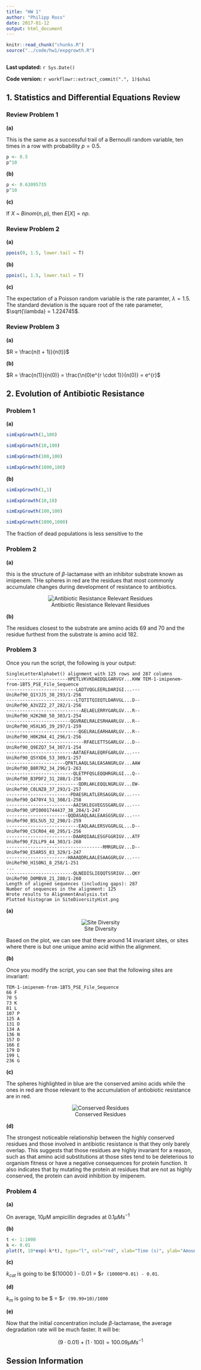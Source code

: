 ```yaml
---
title: "HW 1"
author: "Philipp Ross"
date: 2017-01-12
output: html_document
---
```


```r
knitr::read_chunk("chunks.R")
source("../code/hw1/expgrowth.R")
```

```r
```

**Last updated:** `r Sys.Date()`

**Code version:** `r workflowr::extract_commit(".", 1)$sha1`
 
## 1. Statistics and Differential Equations Review

### Review Problem 1

**(a)**

This is the same as a successful trail of a Bernoulli random variable, ten times in a row with probability $p = 0.5$.

```r
p <- 0.5
p^10
```

**(b)**

```r
p <- 0.63095735
p^10
```

**(c)**

If $X$ ~ $Binom(n, p)$, then $E[X] = np$.

### Review Problem 2

**(a)**

```r
ppois(0, 1.5, lower.tail = T)
```

**(b)**

```r
ppois(1, 1.5, lower.tail = T)
```

**(c)**

The expectation of a Poisson random variable is the rate paramter, $\lambda = 1.5$. The standard deviation is the square root of the rate parameter, $\sqrt{\lambda} = 1.224745$.

### Review Problem 3

**(a)**

$R = \frac{n(t + 1)}{n(t)}$

**(b)**

$R = \frac{n(1)}{n(0)} = \frac{\n(0)e^{r \cdot 1}}{n(0)} = e^{r}$

## 2. Evolution of Antibiotic Resistance

### Problem 1

**(a)**

```r
simExpGrowth(1,100)
```

```r
simExpGrowth(10,100)
```

```r
simExpGrowth(100,100)
```

```r
simExpGrowth(1000,100)
```

**(b)**

```r
simExpGrowth(1,1)
```

```r
simExpGrowth(10,10)
```

```r
simExpGrowth(100,100)
```

```r
simExpGrowth(1000,1000)
```

The fraction of dead populations is less sensitive to the

### Problem 2

**(a)**

this is the structure of $\beta$-lactamase with an inhibitor substrate known as imipenem. THe spheres in red are the residues that most commonly accumulate changes during development of resistance to antibiotics.

<center>![Antibiotic Resistance Relevant Residues](../data/hw1/tem1-residues-highlighted.png)</center>

**(b)**

The residues closest to the substrate are amino acids 69 and 70 and the residue furthest from the substrate is amino acid 182.


### Problem 3

Once you run the script, the following is your output:

```
SingleLetterAlphabet() alignment with 125 rows and 287 columns
-----------------------HPETLVKVKDAEDQLGARVGY...KHW TEM-1-imipenem-from-1BT5_PSE_File_Sequence
--------------------------LADTVQGLEERLDARIGI...--- UniRef90_Q1YJJ5_38_293/1-256
--------------------------LTQTITQIEQTLDARVGL...D-- UniRef90_A3VZZ2_27_282/1-256
----------------------------AELAELERRYGARLGV...R-- UniRef90_H2K2N0_50_303/1-254
------------------------QGVRAELRALESRHAARLGV...R-- UniRef90_H5XLN5_39_297/1-259
---------------------------QGELRALEARHAARLGV...R-- UniRef90_H0K2N4_41_296/1-256
-----------------------------RFAELETTSGARLGV...D-- UniRef90_Q9EZQ7_54_307/1-254
-------------------------AATAEFAALEQRFGARLGV...--- UniRef90_Q5YXD6_53_309/1-257
----------------------QPATLAAQLSALEASANGRLGV...AAW UniRef90_B8R7R2_34_296/1-263
-------------------------QLETPFQSLEQQHRGRLGI...Q-- UniRef90_B3PDF2_31_288/1-258
---------------------------QDRLAKLEQQLNGRLGV...EW- UniRef90_C0LNZ8_37_293/1-257
------------------------PDAESRLATLERSAGGRLGV...--- UniRef90_Q470Y4_51_308/1-258
-------------------------AAISKLEGVEGSSGARLGV...--- UniRef90_UPI0001744437_38_284/1-247
-----------------------QQDASAQLAALEAASGSRLGV...--- UniRef90_B5L5U5_32_290/1-259
---------------------------EAQLAALERSVGGRLGL...D-- UniRef90_C5CR04_40_295/1-256
-------------------------DAARQIAALESGFGGRIGV...ATF UniRef90_F2LLP9_44_303/1-260
------------------------------------RMRGRLGV...D-- UniRef90_E5AR55_83_329/1-247
-----------------------HAAAQDRLAALESAAGGRLGV...--- UniRef90_H1S0N1_8_258/1-251
...
-------------------------QLNEDISLIEQQTSSRIGV...QKY UniRef90_D0MBV8_21_280/1-260
Length of aligned sequences (including gaps): 287
Number of sequences in the alignment: 125
Wrote results to AlignmentAnalysis.txt
Plotted histogram in SiteDiversityHist.png
```

**(a)**

<center>![Site Diversity](../data/hw1/SiteDiversityHist.png)</center>

Based on the plot, we can see that there around 14 invariant sites, or sites where there is but one unique amino acid within the alignment.

**(b)**

Once you modify the script, you can see that the following sites are invariant:

```
TEM-1-imipenem-from-1BT5_PSE_File_Sequence
66 F
70 S
73 K
81 L
107 P
125 A
131 D
134 A
136 N
157 D
166 E
179 D
199 L
236 G
```

**(c)**

The spheres highlighted in blue are the conserved amino acids while the ones in red are those relevant to the accumulation of antiobiotic resistance are in red.

<center>![Conserved Residues](../data/hw1/tem1-residues-conserved.png)</center>

**(d)**

The strongest noticeable relationship between the highly conserved residues and those involved in antibiotic resistance is that they only barely overlap. This suggests that those residues are highly invariant for a reason, such as that amino acid substitutions at those sites tend to be deleterious to organism fitness or have a negative consequences for protein function. It also indicates that by mutating the protein at residues that are not as highly conserved, the protein can avoid inhibition by imipenem.

### Problem 4

**(a)**

On average, $10\mu$M ampicillin degrades at $0.1\mu Ms^{-1}$

**(b)**

```r
t <- 1:1000
k <- 0.01
plot(t, 10*exp(-k*t), type="l", col="red", xlab="Time (s)", ylab="Amount")
```

**(c)**

$k_{cat}$ is going to be $(10000 \cdot 0.01) - 0.01 = $`r (10000*0.01) - 0.01`.


**(d)**

$k_{m}$ is going to be $\frac{99.99 + 10}{1000} = $`r (99.99+10)/1000`

**(e)**

Now that the initial concentration include $\beta$-lactamase, the average degradation rate will be much faster. It will be:

$$
(9 \cdot 0.01) + (1 \cdot 100) = 100.09\mu Ms^{-1}
$$

## Session Information

```r
```
